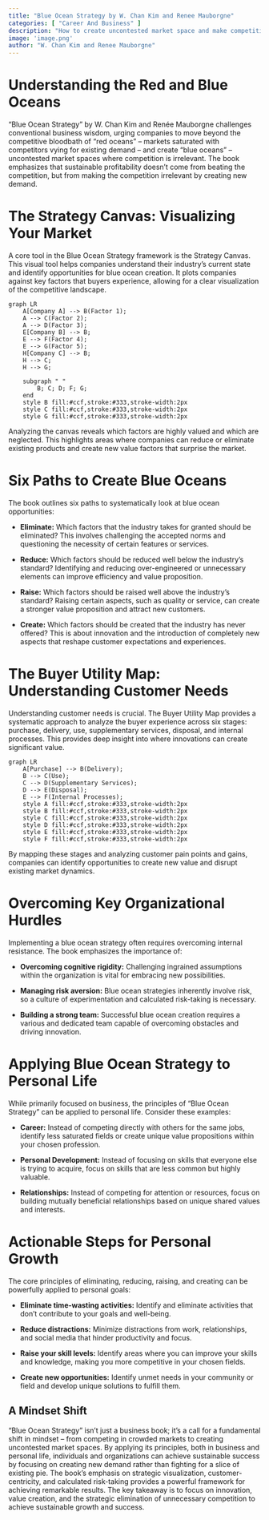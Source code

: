 ```yaml
---
title: "Blue Ocean Strategy by W. Chan Kim and Renee Mauborgne"
categories: [ "Career And Business" ]
description: "How to create uncontested market space and make competition irrelevant"
image: 'image.png'
author: "W. Chan Kim and Renee Mauborgne"
---
```

# Understanding the Red and Blue Oceans

"Blue Ocean Strategy" by W. Chan Kim and Renée Mauborgne challenges conventional business wisdom, urging companies to move beyond the competitive bloodbath of "red oceans" – markets saturated with competitors vying for existing demand – and create "blue oceans" – uncontested market spaces where competition is irrelevant.  The book emphasizes that sustainable profitability doesn't come from beating the competition, but from making the competition irrelevant by creating new demand.


# The Strategy Canvas: Visualizing Your Market

A core tool in the Blue Ocean Strategy framework is the Strategy Canvas. This visual tool helps companies understand their industry's current state and identify opportunities for blue ocean creation. It plots companies against key factors that buyers experience, allowing for a clear visualization of the competitive landscape.

```mermaid
graph LR
    A[Company A] --> B(Factor 1);
    A --> C(Factor 2);
    A --> D(Factor 3);
    E[Company B] --> B;
    E --> F(Factor 4);
    E --> G(Factor 5);
    H[Company C] --> B;
    H --> C;
    H --> G;

    subgraph " "
        B; C; D; F; G;
    end
    style B fill:#ccf,stroke:#333,stroke-width:2px
    style C fill:#ccf,stroke:#333,stroke-width:2px
    style G fill:#ccf,stroke:#333,stroke-width:2px
```

Analyzing the canvas reveals which factors are highly valued and which are neglected. This highlights areas where companies can reduce or eliminate existing products and create new value factors that surprise the market.


# Six Paths to Create Blue Oceans

The book outlines six paths to systematically look at blue ocean opportunities:

* **Eliminate:**  Which factors that the industry takes for granted should be eliminated?  This involves challenging the accepted norms and questioning the necessity of certain features or services.

* **Reduce:** Which factors should be reduced well below the industry's standard? Identifying and reducing over-engineered or unnecessary elements can improve efficiency and value proposition.

* **Raise:** Which factors should be raised well above the industry's standard?  Raising certain aspects, such as quality or service, can create a stronger value proposition and attract new customers.

* **Create:** Which factors should be created that the industry has never offered? This is about innovation and the introduction of completely new aspects that reshape customer expectations and experiences.


#  The Buyer Utility Map: Understanding Customer Needs

Understanding customer needs is crucial. The Buyer Utility Map provides a systematic approach to analyze the buyer experience across six stages: purchase, delivery, use, supplementary services, disposal, and internal processes. This provides deep insight into where innovations can create significant value.


```mermaid
graph LR
    A[Purchase] --> B(Delivery);
    B --> C(Use);
    C --> D(Supplementary Services);
    D --> E(Disposal);
    E --> F(Internal Processes);
    style A fill:#ccf,stroke:#333,stroke-width:2px
    style B fill:#ccf,stroke:#333,stroke-width:2px
    style C fill:#ccf,stroke:#333,stroke-width:2px
    style D fill:#ccf,stroke:#333,stroke-width:2px
    style E fill:#ccf,stroke:#333,stroke-width:2px
    style F fill:#ccf,stroke:#333,stroke-width:2px
```

By mapping these stages and analyzing customer pain points and gains, companies can identify opportunities to create new value and disrupt existing market dynamics.



# Overcoming Key Organizational Hurdles

Implementing a blue ocean strategy often requires overcoming internal resistance. The book emphasizes the importance of:

* **Overcoming cognitive rigidity:** Challenging ingrained assumptions within the organization is vital for embracing new possibilities.

* **Managing risk aversion:** Blue ocean strategies inherently involve risk, so a culture of experimentation and calculated risk-taking is necessary.

* **Building a strong team:**  Successful blue ocean creation requires a various and dedicated team capable of overcoming obstacles and driving innovation.



#  Applying Blue Ocean Strategy to Personal Life

While primarily focused on business, the principles of "Blue Ocean Strategy" can be applied to personal life.  Consider these examples:

* **Career:** Instead of competing directly with others for the same jobs, identify less saturated fields or create unique value propositions within your chosen profession.

* **Personal Development:** Instead of focusing on skills that everyone else is trying to acquire, focus on skills that are less common but highly valuable.

* **Relationships:**  Instead of competing for attention or resources, focus on building mutually beneficial relationships based on unique shared values and interests.


# Actionable Steps for Personal Growth


The core principles of eliminating, reducing, raising, and creating can be powerfully applied to personal goals:


* **Eliminate time-wasting activities:** Identify and eliminate activities that don't contribute to your goals and well-being.

* **Reduce distractions:** Minimize distractions from work, relationships, and social media that hinder productivity and focus.

* **Raise your skill levels:** Identify areas where you can improve your skills and knowledge, making you more competitive in your chosen fields.

* **Create new opportunities:** Identify unmet needs in your community or field and develop unique solutions to fulfill them.


##  A Mindset Shift

"Blue Ocean Strategy" isn't just a business book; it's a call for a fundamental shift in mindset – from competing in crowded markets to creating uncontested market spaces.  By applying its principles, both in business and personal life, individuals and organizations can achieve sustainable success by focusing on creating new demand rather than fighting for a slice of existing pie. The book's emphasis on strategic visualization, customer-centricity, and calculated risk-taking provides a powerful framework for achieving remarkable results. The key takeaway is to focus on innovation, value creation, and the strategic elimination of unnecessary competition to achieve sustainable growth and success.

